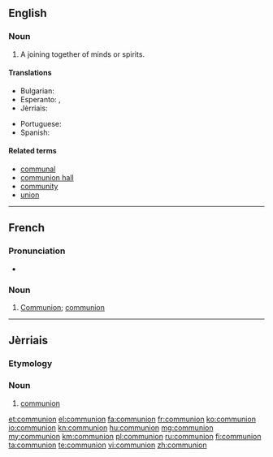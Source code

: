 {{also|Communion}}
==English==

===Noun===
{{en-noun}}

# A joining together of minds or spirits.

====Translations====
{{trans-top|a joining together of minds or spirits}}
* Bulgarian: {{t|bg|единение|n|sc=Cyrl}}
* Esperanto: {{t|eo|komuneco}}, {{t|eo|komunio}}
* Jèrriais: {{tø|roa-jer|communion|f}}
{{trans-mid}}
* Portuguese: {{t+|pt|comunhão|f}}
* Spanish: {{t|es|comunión|f}}
{{trans-bottom}}

====Related terms====
* [[communal]]
* [[communion hall]]
* [[community]]
* [[union]]

----

==French==

===Pronunciation===
* {{audio|Fr-communion.ogg|Audio}}

===Noun===
{{fr-noun|f}}
{{attention|fr|needs expansion}}

# [[Communion#English|Communion]]; [[communion#English|communion]]

----

==Jèrriais==

===Etymology===
{{rfe|lang=roa-jer}}

===Noun===
{{roa-jer-noun|f}}

# [[#English|communion]]

[[et:communion]]
[[el:communion]]
[[fa:communion]]
[[fr:communion]]
[[ko:communion]]
[[io:communion]]
[[kn:communion]]
[[hu:communion]]
[[mg:communion]]
[[my:communion]]
[[km:communion]]
[[pl:communion]]
[[ru:communion]]
[[fi:communion]]
[[ta:communion]]
[[te:communion]]
[[vi:communion]]
[[zh:communion]]